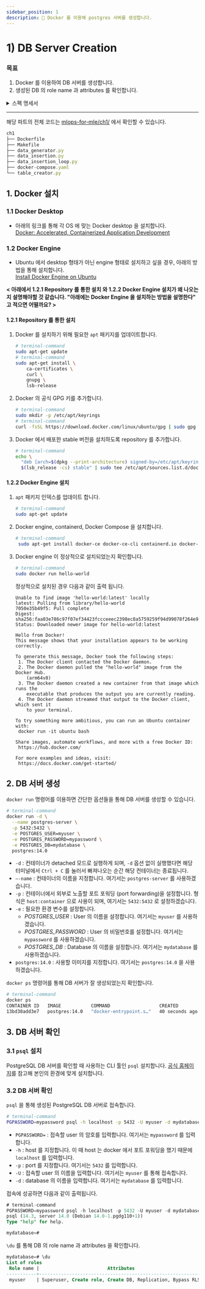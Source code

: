 ```yaml
---
sidebar_position: 1
description: 📌 Docker 를 이용해 postgres 서버를 생성합니다.
---
```


# 1) DB Server Creation


### 목표

1. Docker 를 이용하여 DB 서버를 생성합니다.
2. 생성된 DB 의 role name 과 attributes 를 확인합니다.

<details>
<summary>스펙 명세서</summary>
<CodeDescription>

### 스펙 명세서

1. Docker 를 설치합니다.
2. PostgreSQL DB 서버를 생성합니다.
    - Image : `postgres:14.0`
    - Container name : <code>postgres-server</code>
    - <var>POSTGRES_USER</var> : <code>myuser</code>
    - <var>POSTGRES_PASSWORD</var> : <code>mypassword</code>
    - <var>POSTGRES_DB</var> : <code>mydatabase</code>
    - Port forwarding : `5432:5432`
3. 생성된 DB 서버를 확인합니다.
    - `psql` 로 DB 에 접근하여 role name 과 attributes 확인


</CodeDescription>
</details>

---

<BrowserWindow url="https://github.com/mlops-for-mle/mlops-for-mle/tree/main/ch1">

해당 파트의 전체 코드는 [mlops-for-mle/ch1/](https://github.com/mlops-for-mle/mlops-for-mle/tree/main/ch1) 에서 확인할 수 있습니다.

```js
ch1
├── Dockerfile
├── Makefile
├── data_generator.py
├── data_insertion.py
├── data_insertion_loop.py
├── docker-compose.yaml
└── table_creator.py
```

</BrowserWindow>

## 1. Docker 설치
### 1.1 Docker Desktop
- 아래의 링크를 통해 각 OS 에 맞는 Docker desktop 을 설치합니다.  
    [Docker: Accelerated, Containerized Application Development](https://www.docker.com/)

### 1.2 Docker Engine
- Ubuntu 에서 desktop 형태가 아닌 engine 형태로 설치하고 싶을 경우, 아래의 방법을 통해 설치합니다.  
    [Install Docker Engine on Ubuntu](https://docs.docker.com/engine/install/ubuntu/)

**< 아래에서 1.2.1 Repository 를 통한 설치 와 1.2.2 Docker Engine 설치가 왜 나오는지 설명해야할 것 같습니다. "아래에는 Docker Engine 을 설치하는 방법을 설명한다" 고 적으면 어떨까요? >**

#### 1.2.1 Repository 를 통한 설치

1. Docker 를 설치하기 위해 필요한 `apt` 패키지를 업데이트합니다.
    
    ```bash
    # terminal-command
    sudo apt-get update
    # terminal-command
    sudo apt-get install \
        ca-certificates \
        curl \
        gnupg \
        lsb-release
    ```
    
2. Docker 의 공식 GPG 키를 추가합니다.
    
    ```bash
    # terminal-command
    sudo mkdir -p /etc/apt/keyrings
    # terminal-command
    curl -fsSL https://download.docker.com/linux/ubuntu/gpg | sudo gpg --dearmor -o /etc/apt/keyrings/docker.gpg
    ```
    
3. Docker 에서 배포한 stable 버전을 설치하도록 repository 를 추가합니다.
    
    ```bash
    # terminal-command
    echo \
      "deb [arch=$(dpkg --print-architecture) signed-by=/etc/apt/keyrings/docker.gpg] https://download.docker.com/linux/ubuntu \
      $(lsb_release -cs) stable" | sudo tee /etc/apt/sources.list.d/docker.list > /dev/null
    ```
    

#### 1.2.2 Docker Engine 설치

1. `apt` 패키지 인덱스를 업데이트 합니다.
    
    ```bash
    # terminal-command
    sudo apt-get update
    ```
    
2. Docker engine, containerd, Docker Compose 을 설치합니다.
    
    ```bash
    # terminal-command
     sudo apt-get install docker-ce docker-ce-cli containerd.io docker-compose-plugin
    ```
    
3. Docker engine 이 정상적으로 설치되었는지 확인합니다.
    
    ```bash
    # terminal-command
    sudo docker run hello-world
    ```
    
    정상적으로 설치된 경우 다음과 같이 출력 됩니다.
    
    ```
    Unable to find image 'hello-world:latest' locally
    latest: Pulling from library/hello-world
    7050e35b49f5: Pull complete
    Digest: sha256:faa03e786c97f07ef34423fccceeec2398ec8a5759259f94d99078f264e9d7af
    Status: Downloaded newer image for hello-world:latest
    
    Hello from Docker!
    This message shows that your installation appears to be working correctly.
    
    To generate this message, Docker took the following steps:
     1. The Docker client contacted the Docker daemon.
     2. The Docker daemon pulled the "hello-world" image from the Docker Hub.
        (arm64v8)
     3. The Docker daemon created a new container from that image which runs the
        executable that produces the output you are currently reading.
     4. The Docker daemon streamed that output to the Docker client, which sent it
        to your terminal.
    
    To try something more ambitious, you can run an Ubuntu container with:
     docker run -it ubuntu bash
    
    Share images, automate workflows, and more with a free Docker ID:
     https://hub.docker.com/
    
    For more examples and ideas, visit:
     https://docs.docker.com/get-started/
    ```
    

## 2. DB 서버 생성

`docker run` 명령어를 이용하면 간단한 옵션들을 통해 DB 서버를 생성할 수 있습니다.

<CodeDescription>

```bash
# terminal-command
docker run -d \
  --name postgres-server \
  -p 5432:5432 \
  -e POSTGRES_USER=myuser \
  -e POSTGRES_PASSWORD=mypassword \
  -e POSTGRES_DB=mydatabase \
  postgres:14.0
```

- `-d` : 컨테이너가 detached 모드로 실행하게 되며, `-d` 옵션 없이 실행했다면 해당 터미널에서 `Ctrl + C` 를 눌러서 빠져나오는 순간 해당 컨테이너는 종료됩니다.
- `—-name` : 컨테이너의 이름을 지정합니다. 여기서는 `postgres-server` 를 사용하겠습니다.
- `-p` : 컨테이너에서 외부로 노출할 포트 포워딩 (port forwarding)을 설정합니다. 형식은 `host:container` 으로 사용이 되며, 여기서는 `5432:5432` 로 설정하겠습니다.
- `-e` : 필요한 환경 변수를 설정합니다.
    - <var>POSTGRES_USER</var> : User 의 이름을 설정합니다. 여기서는 <code>myuser</code> 를 사용하겠습니다.
    - <var>POSTGRES_PASSWORD</var> : User 의 비밀번호를 설정합니다. 여기서는 <code>mypassword</code> 를 사용하겠습니다.
    - <var>POSTGRES_DB</var> : Database 의 이름을 설정합니다. 여기서는 <code>mydatabase</code> 를 사용하겠습니다.
- `postgres:14.0` : 사용할 이미지를 지정합니다. 여기서는 `postgres:14.0` 을 사용하겠습니다.

</CodeDescription>

`docker ps` 명령어를 통해 DB 서버가 잘 생성되었는지 확인합니다.

```bash
# terminal-command
docker ps
CONTAINER ID   IMAGE           COMMAND                  CREATED          STATUS          PORTS                    NAMES
13bd38add3e7   postgres:14.0   "docker-entrypoint.s…"   40 seconds ago   Up 39 seconds   0.0.0.0:5432->5432/tcp   postres-server
```

## 3. DB 서버 확인

### 3.1 `psql` 설치

PostgreSQL DB 서버를 확인할 때 사용하는 CLI 툴인 `psql` 설치합니다. 
[공식 홈페이지](https://www.postgresql.org/download/)를 참고해 본인의 환경에 맞게 설치합니다.

### 3.2 DB 서버 확인

`psql` 을 통해 생성된 PostgreSQL DB 서버로 접속합니다.

<CodeDescription>

```bash
# terminal-command
PGPASSWORD=mypassword psql -h localhost -p 5432 -U myuser -d mydatabase
```
- `PGPASSWORD=` : 접속할 user 의 암호를 입력합니다. 여기서는 `mypassword` 를 입력합니다.
- `-h` : host 를 지정합니다. 이 때 host 는 docker 에서 포트 포워딩을 했기 때문에 `localhost` 를 입력합니다.
- `-p` : port 를 지정합니다. 여기서는 `5432` 를 입력합니다.
- `-U` : 접속할 user 의 이름을 입력합니다. 여기서는 `myuser` 를 통해 접속합니다.
- `-d` : database 의 이름을 입력합니다. 여기서는 `mydatabase` 를 입력합니다.

</CodeDescription>

접속에 성공하면 다음과 같이 출력됩니다.

```sql
# terminal-command
PGPASSWORD=mypassword psql -h localhost -p 5432 -U myuser -d mydatabase
psql (14.3, server 14.0 (Debian 14.0-1.pgdg110+1))
Type "help" for help.

mydatabase=#
```

`\du` 를 통해 DB 의 role name 과 attributes 을 확인합니다.

```sql
mydatabase=# \du
List of roles
 Role name |                         Attributes                         | Member of 
-----------+------------------------------------------------------------+-----------
 myuser    | Superuser, Create role, Create DB, Replication, Bypass RLS | {}
```
